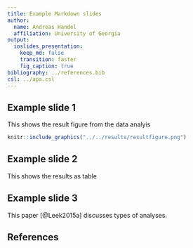 ---
title: Example Markdown slides
author:
  name: Andreas Handel
  affiliation: University of Georgia
output: 
  ioslides_presentation:
    keep_md: false
    transition: faster
    fig_caption: true
bibliography: ../references.bib
csl: ../apa.csl
---



## Example slide 1

This shows the result figure from the data analyis

```{r analysisfig,  fig.cap='Analysis results.', echo=FALSE}
knitr::include_graphics("../../results/resultfigure.png")
```

## Example slide 2

This shows the results as table

## Example slide 3

This paper [@Leek2015a] discusses types of analyses. 

## References




